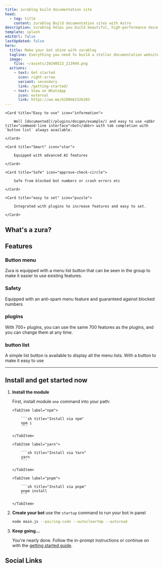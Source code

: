 ```yaml
---
title: zurablog build documentation site
head:
  - tag: title
    content: zurablog Build documentation sites with Astro
description: zurablog helps you build beautiful, high-performance documentation bot whatsapp 
template: splash
editUrl: false
lastUpdated: false
hero:
  title: Make your bot shine with zurablog
  tagline: Everything you need to build a stellar documentation website. Fast, accessible, and easy-to-use.
  image:
    file: ~/assets/20240523_213949.png
  actions:
    - text: Get started
      icon: right-arrow
      variant: secondary
      link: /getting-started/
    - text: View on WhatsApp
      icon: external
      link: https://wa.me/6289662326203
---
```



<CardGrid stagger>

    <Card title="Easy to use" icon="information">

    	Well [documented](/plugins/docgen/example/) and easy to use <abbr title="command-line interface">bot</abbr> with tab completion with `button list` always available.

    </Card>

    <Card title="Smart" icon="star">

    	Equipped with advanced AI features

    </Card>

    <Card title="Safe" icon="approve-check-circle">

    	Safe from blocked bot numbers or crash errors etc

    </Card>

    <Card title="easy to set" icon="puzzle">

    	Integrated with plugins to increase features and easy to set.

    </Card>

</CardGrid>

## What's a zura?

<LinkCard
	title="zura explanation"
	description="Refresh your knowledge on why a monorepo may be right for you"
	href="/getting-started/"
/>

## Features

### <Icon name="rocket" /> Button menu

Zura is equipped with a menu list button that can be seen in the group to make it easier to use existing features.

### <Icon name="approve-check-circle" /> Safety

Equipped with an anti-spam menu feature and guaranteed against blocked numbers


### <Icon name="puzzle" /> plugins

With 700+ plugins, you can use the same 700 features as the plugins, and you can change them at any time.

### <Icon name="list-format" /> button list

A simple list button is available to display all the menu lists. With a button to make it easy to use

---

<LinkCard
	title="Full feature list"
	href="-"
	description="zura is full of a ton of features focused on speed and safety. We haven’t even scratched the surface!"
	icon="rocket"
/>

## Install and get started now

<Steps>

1.  **Install the module**

    First, install module `one` command into your path:

    <Tabs group="pkgmanager">

        <TabItem label="npm">

        	```sh title="Install via npm"
        	npm i
        	```

        </TabItem>

        <TabItem label="yarn">

        	```sh title="Install via Yarn"
        	yarn
        	```

        </TabItem>

        <TabItem label="pnpm">

        	```sh title="Install via pnpm"
        	pnpm install 
        	```

        </TabItem>

    </Tabs>

1.  **Create your bot**
   use the `startup` command to run your bot in panel

    ```sh title="startup command"
    node main.js --pairing-code --autocleartmp --autoread
    ```

1.  **Keep going…**

    You're nearly done. Follow the in-prompt instructions or continue on with the [getting started guide](/getting-started/).

</Steps>

## Social Links

<CardGrid>
	<LinkCard title="Instagram" href="https://www.instagram.com/@valzyycans" />
	<LinkCard title="WhastApp" href="https://wa.me/6285701479245" />
	<LinkCard title="Threads" href="https://www.threads.net/@valzyycans" />
	<LinkCard title="X/Twitter" href="https://x.com/@valzyycans" />
</CardGrid>
